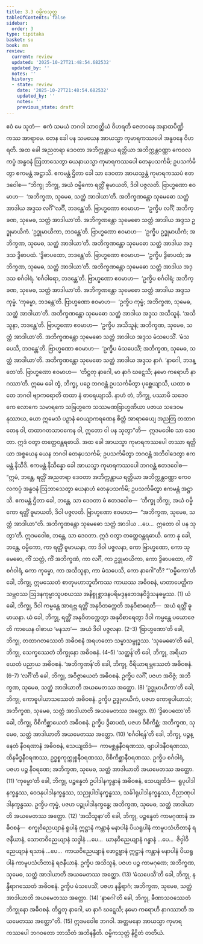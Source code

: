 ```yaml
---
title: 3.3 ဝမ္မိကသုတ္တ
tableOfContents: false
sidebar:
  order: 3
type: tipitaka
basket: su
book: mn
review:
  current: review
  updated: '2025-10-27T21:48:54.682532'
  updated_by: ''
  notes: ''
  history:
  - state: review
    date: '2025-10-27T21:48:54.682532'
    updated_by: ''
    notes: ''
    previous_state: draft
---
```



<ReviewStatus review={frontmatter.review} showDetails={true} />

<HypothesisAnnotation frontmatter={frontmatter} />

<DynamicBreadcrumb />

<Division number="249" book="mn" e="ch" v="24">

<Paragraph number="837" book="mn">
ဧဝံ မေ သုတံ—  ဧကံ သမယံ ဘဂဝါ သာဝတ္ထိယံ ဝိဟရတိ ဇေတဝနေ အနာထပိဏ္ဍိကဿ အာရာမေ. တေန ခေါ ပန သမယေန အာယသ္မာ ကုမာရကဿပေါ အန္ဓဝနေ ဝိဟရတိ. အထ ခေါ အညတရာ ဒေဝတာ အဘိက္ကန္တာယ ရတ္တိယာ အဘိက္ကန္တဝဏ္ဏာ ကေဝလကပ္ပံ အန္ဓဝနံ ဩဘာသေတွာ ယေနာယသ္မာ ကုမာရကဿပေါ တေနုပသင်္ကမိ; ဥပသင်္ကမိတွာ ဧကမန္တံ အဋ္ဌာသိ. ဧကမန္တံ ဌိတာ ခေါ သာ ဒေဝတာ အာယသ္မန္တံ ကုမာရကဿပံ ဧတဒဝေါစ—
</Paragraph>

<Paragraph number="838" book="mn">
“ဘိက္ခု ဘိက္ခု, အယံ ဝမ္မိကော ရတ္တိံ ဓူမာယတိ, ဒိဝါ ပဇ္ဇလတိ. ဗြာဟ္မဏော ဧဝမာဟ—  ‘အဘိက္ခဏ, သုမေဓ, သတ္ထံ အာဒါယာ’တိ. အဘိက္ခဏန္တော သုမေဓော သတ္ထံ အာဒါယ အဒ္ဒသ လင်္ဂိံ ‘လင်္ဂီ, ဘဒန္တေ’တိ. ဗြာဟ္မဏော ဧဝမာဟ—  ‘ဥက္ခိပ လင်္ဂိံ; အဘိက္ခဏ, သုမေဓ, သတ္ထံ အာဒါယာ’တိ. အဘိက္ခဏန္တော သုမေဓော သတ္ထံ အာဒါယ အဒ္ဒသ ဥဒ္ဓုမာယိကံ. ‘ဥဒ္ဓုမာယိကာ, ဘဒန္တေ’တိ. ဗြာဟ္မဏော ဧဝမာဟ—  ‘ဥက္ခိပ ဥဒ္ဓုမာယိကံ; အဘိက္ခဏ, သုမေဓ, သတ္ထံ အာဒါယာ’တိ. အဘိက္ခဏန္တော သုမေဓော သတ္ထံ အာဒါယ အဒ္ဒသ ဒွိဓာပထံ. ‘ဒွိဓာပထော, ဘဒန္တေ’တိ. ဗြာဟ္မဏော ဧဝမာဟ—  ‘ဥက္ခိပ ဒွိဓာပထံ; အဘိက္ခဏ, သုမေဓ, သတ္ထံ အာဒါယာ’တိ. အဘိက္ခဏန္တော သုမေဓော သတ္ထံ အာဒါယ အဒ္ဒသ စင်္ဂဝါရံ. ‘စင်္ဂဝါရော, ဘဒန္တေ’တိ. ဗြာဟ္မဏော ဧဝမာဟ—  ‘ဥက္ခိပ စင်္ဂဝါရံ; အဘိက္ခဏ, သုမေဓ, သတ္ထံ အာဒါယာ’တိ. အဘိက္ခဏန္တော သုမေဓော သတ္ထံ အာဒါယ အဒ္ဒသ ကုမ္မံ. ‘ကုမ္မော, ဘဒန္တေ’တိ. ဗြာဟ္မဏော ဧဝမာဟ—  ‘ဥက္ခိပ ကုမ္မံ; အဘိက္ခဏ, သုမေဓ, သတ္ထံ အာဒါယာ’တိ. အဘိက္ခဏန္တော သုမေဓော သတ္ထံ အာဒါယ အဒ္ဒသ အသိသူနံ. ‘အသိသူနာ, ဘဒန္တေ’တိ. ဗြာဟ္မဏော ဧဝမာဟ—  ‘ဥက္ခိပ အသိသူနံ; အဘိက္ခဏ, သုမေဓ, သတ္ထံ အာဒါယာ’တိ. အဘိက္ခဏန္တော သုမေဓော သတ္ထံ အာဒါယ အဒ္ဒသ မံသပေသိံ. ‘မံသပေသိ, ဘဒန္တေ’တိ. ဗြာဟ္မဏော ဧဝမာဟ—  ‘ဥက္ခိပ မံသပေသိံ; အဘိက္ခဏ, သုမေဓ, သတ္ထံ အာဒါယာ’တိ. အဘိက္ခဏန္တော သုမေဓော သတ္ထံ အာဒါယ အဒ္ဒသ နာဂံ. ‘နာဂေါ, ဘဒန္တေ’တိ. ဗြာဟ္မဏော ဧဝမာဟ—  ‘တိဋ္ဌတု နာဂေါ, မာ နာဂံ ဃဋ္ဋေသိ; နမော ကရောဟိ နာဂဿာ’တိ.
</Paragraph>

<Paragraph number="839" book="mn">
ဣမေ ခေါ တွံ, ဘိက္ခု, ပဉှေ ဘဂဝန္တံ ဥပသင်္ကမိတွာ ပုစ္ဆေယျာသိ, ယထာ စ တေ ဘဂဝါ ဗျာကရောတိ တထာ နံ ဓာရေယျာသိ. နာဟံ တံ, ဘိက္ခု, ပဿာမိ သဒေဝကေ လောကေ သမာရကေ သဗြဟ္မကေ သဿမဏဗြာဟ္မဏိယာ ပဇာယ သဒေဝမနုဿာယ, ယော ဣမေသံ ပဉှာနံ ဝေယျာကရဏေန စိတ္တံ အာရာဓေယျ အညတြ တထာဂတေန ဝါ, တထာဂတသာဝကေန ဝါ, ဣတော ဝါ ပန သုတွာ”တိ—  ဣဒမဝေါစ သာ ဒေဝတာ. ဣဒံ ဝတွာ တတ္ထေဝန္တရဓာယိ.
</Paragraph>

</Division>
<Division number="250" book="mn" e="ch" v="24">

<Paragraph number="840" book="mn">
အထ ခေါ အာယသ္မာ ကုမာရကဿပေါ တဿာ ရတ္တိယာ အစ္စယေန ယေန ဘဂဝါ တေနုပသင်္ကမိ; ဥပသင်္ကမိတွာ ဘဂဝန္တံ အဘိဝါဒေတွာ ဧကမန္တံ နိသီဒိ. ဧကမန္တံ နိသိန္နော ခေါ အာယသ္မာ ကုမာရကဿပေါ ဘဂဝန္တံ ဧတဒဝေါစ—  “ဣမံ, ဘန္တေ, ရတ္တိံ အညတရာ ဒေဝတာ အဘိက္ကန္တာယ ရတ္တိယာ အဘိက္ကန္တဝဏ္ဏာ ကေဝလကပ္ပံ အန္ဓဝနံ ဩဘာသေတွာ ယေနာဟံ တေနုပသင်္ကမိ; ဥပသင်္ကမိတွာ ဧကမန္တံ အဋ္ဌာသိ. ဧကမန္တံ ဌိတာ ခေါ, ဘန္တေ, သာ ဒေဝတာ မံ ဧတဒဝေါစ—  ‘ဘိက္ခု ဘိက္ခု, အယံ ဝမ္မိကော ရတ္တိံ ဓူမာယတိ, ဒိဝါ ပဇ္ဇလတိ. ဗြာဟ္မဏော ဧဝမာဟ—  “အဘိက္ခဏ, သုမေဓ, သတ္ထံ အာဒါယာ”တိ. အဘိက္ခဏန္တော သုမေဓော သတ္ထံ အာဒါယ …ပေ…  ဣတော ဝါ ပန သုတွာ’တိ. ဣဒမဝေါစ, ဘန္တေ, သာ ဒေဝတာ. ဣဒံ ဝတွာ တတ္ထေဝန္တရဓာယိ. ကော နု ခေါ, ဘန္တေ, ဝမ္မိကော, ကာ ရတ္တိံ ဓူမာယနာ, ကာ ဒိဝါ ပဇ္ဇလနာ, ကော ဗြာဟ္မဏော, ကော သုမေဓော, ကိံ သတ္ထံ, ကိံ အဘိက္ခဏံ, ကာ လင်္ဂီ, ကာ ဥဒ္ဓုမာယိကာ, ကော ဒွိဓာပထော, ကိံ စင်္ဂဝါရံ, ကော ကုမ္မော, ကာ အသိသူနာ, ကာ မံသပေသိ, ကော နာဂေါ”တိ?
</Paragraph>

</Division>
<Division number="251" book="mn" e="ch" v="24">

<Paragraph number="841" book="mn">
“‘ဝမ္မိကော’တိ ခေါ, ဘိက္ခု, ဣမဿေတံ စာတုမဟာဘူတိကဿ ကာယဿ အဓိဝစနံ, မာတာပေတ္တိကသမ္ဘဝဿ ဩဒနကုမ္မာသူပစယဿ အနိစ္စုစ္ဆာဒနပရိမဒ္ဒနဘေဒနဝိဒ္ဓံသနဓမ္မဿ. (1)
</Paragraph>

<Paragraph number="842" book="mn">
ယံ ခေါ, ဘိက္ခု, ဒိဝါ ကမ္မန္တေ အာရဗ္ဘ ရတ္တိံ အနုဝိတက္ကေတိ အနုဝိစာရေတိ—  အယံ ရတ္တိံ ဓူမာယနာ. ယံ ခေါ, ဘိက္ခု, ရတ္တိံ အနုဝိတက္ကေတွာ အနုဝိစာရေတွာ ဒိဝါ ကမ္မန္တေ ပယောဇေတိ ကာယေန ဝါစာယ ‘မနသာ’—  အယံ ဒိဝါ ပဇ္ဇလနာ. (2–3)
</Paragraph>

<Paragraph number="843" book="mn">
‘ဗြာဟ္မဏော’တိ ခေါ, ဘိက္ခု, တထာဂတဿေတံ အဓိဝစနံ အရဟတော သမ္မာသမ္ဗုဒ္ဓဿ. ‘သုမေဓော’တိ ခေါ, ဘိက္ခု, သေက္ခဿေတံ ဘိက္ခုနော အဓိဝစနံ. (4–5)
</Paragraph>

<Paragraph number="844" book="mn">
‘သတ္ထန်’တိ ခေါ, ဘိက္ခု, အရိယာယေတံ ပညာယ အဓိဝစနံ. ‘အဘိက္ခဏန်’တိ ခေါ, ဘိက္ခု, ဝီရိယာရမ္ဘဿေတံ အဓိဝစနံ. (6–7)
</Paragraph>

<Paragraph number="845" book="mn">
‘လင်္ဂီ’တိ ခေါ, ဘိက္ခု, အဝိဇ္ဇာယေတံ အဓိဝစနံ. ဥက္ခိပ လင်္ဂိံ, ပဇဟ အဝိဇ္ဇံ; အဘိက္ခဏ, သုမေဓ, သတ္ထံ အာဒါယာတိ အယမေတဿ အတ္ထော. (8)
</Paragraph>

<Paragraph number="846" book="mn">
‘ဥဒ္ဓုမာယိကာ’တိ ခေါ, ဘိက္ခု, ကောဓူပါယာသဿေတံ အဓိဝစနံ. ဥက္ခိပ ဥဒ္ဓုမာယိကံ, ပဇဟ ကောဓူပါယာသံ; အဘိက္ခဏ, သုမေဓ, သတ္ထံ အာဒါယာတိ အယမေတဿ အတ္ထော. (9)
</Paragraph>

<Paragraph number="847" book="mn">
‘ဒွိဓာပထော’တိ ခေါ, ဘိက္ခု, ဝိစိကိစ္ဆာယေတံ အဓိဝစနံ. ဥက္ခိပ ဒွိဓာပထံ, ပဇဟ ဝိစိကိစ္ဆံ; အဘိက္ခဏ, သုမေဓ, သတ္ထံ အာဒါယာတိ အယမေတဿ အတ္ထော. (10)
</Paragraph>

<Paragraph number="848" book="mn">
‘စင်္ဂဝါရန်’တိ ခေါ, ဘိက္ခု, ပဉ္စန္နေတံ နီဝရဏာနံ အဓိဝစနံ, သေယျထိဒံ—  ကာမစ္ဆန္ဒနီဝရဏဿ, ဗျာပါဒနီဝရဏဿ, ထိနမိဒ္ဓနီဝရဏဿ, ဥဒ္ဓစ္စကုက္ကုစ္စနီဝရဏဿ, ဝိစိကိစ္ဆာနီဝရဏဿ. ဥက္ခိပ စင်္ဂဝါရံ, ပဇဟ ပဉ္စ နီဝရဏေ; အဘိက္ခဏ, သုမေဓ, သတ္ထံ အာဒါယာတိ အယမေတဿ အတ္ထော. (11)
</Paragraph>

<Paragraph number="849" book="mn">
‘ကုမ္မော’တိ ခေါ, ဘိက္ခု, ပဉ္စန္နေတံ ဥပါဒါနက္ခန္ဓာနံ အဓိဝစနံ, သေယျထိဒံ—  ရူပုပါဒါနက္ခန္ဓဿ, ဝေဒနုပါဒါနက္ခန္ဓဿ, သညုပါဒါနက္ခန္ဓဿ, သင်္ခါရုပါဒါနက္ခန္ဓဿ, ဝိညာဏုပါဒါနက္ခန္ဓဿ. ဥက္ခိပ ကုမ္မံ, ပဇဟ ပဉ္စုပါဒါနက္ခန္ဓေ; အဘိက္ခဏ, သုမေဓ, သတ္ထံ အာဒါယာတိ အယမေတဿ အတ္ထော. (12)
</Paragraph>

<Paragraph number="850" book="mn">
‘အသိသူနာ’တိ ခေါ, ဘိက္ခု, ပဉ္စန္နေတံ ကာမဂုဏာနံ အဓိဝစနံ—  စက္ခုဝိညေယျာနံ ရူပါနံ ဣဋ္ဌာနံ ကန္တာနံ မနာပါနံ ပိယရူပါနံ ကာမူပသံဟိတာနံ ရဇနီယာနံ, သောတဝိညေယျာနံ သဒ္ဒါနံ …ပေ…  ဃာနဝိညေယျာနံ ဂန္ဓာနံ …ပေ…  ဇိဝှါဝိညေယျာနံ ရသာနံ …ပေ…  ကာယဝိညေယျာနံ ဖောဋ္ဌဗ္ဗာနံ ဣဋ္ဌာနံ ကန္တာနံ မနာပါနံ ပိယရူပါနံ ကာမူပသံဟိတာနံ ရဇနီယာနံ. ဥက္ခိပ အသိသူနံ, ပဇဟ ပဉ္စ ကာမဂုဏေ; အဘိက္ခဏ, သုမေဓ, သတ္ထံ အာဒါယာတိ အယမေတဿ အတ္ထော. (13)
</Paragraph>

<Paragraph number="851" book="mn">
‘မံသပေသီ’တိ ခေါ, ဘိက္ခု, နန္ဒီရာဂဿေတံ အဓိဝစနံ. ဥက္ခိပ မံသပေသိံ, ပဇဟ နန္ဒီရာဂံ; အဘိက္ခဏ, သုမေဓ, သတ္ထံ အာဒါယာတိ အယမေတဿ အတ္ထော. (14)
</Paragraph>

<Paragraph number="852" book="mn">
‘နာဂေါ’တိ ခေါ, ဘိက္ခု, ခီဏာသဝဿေတံ ဘိက္ခုနော အဓိဝစနံ. တိဋ္ဌတု နာဂေါ, မာ နာဂံ ဃဋ္ဋေသိ; နမော ကရောဟိ နာဂဿာတိ အယမေတဿ အတ္ထော”တိ. (15)
</Paragraph>

<Paragraph number="853" book="mn">
ဣဒမဝေါစ ဘဂဝါ. အတ္တမနော အာယသ္မာ ကုမာရကဿပေါ ဘဂဝတော ဘာသိတံ အဘိနန္ဒီတိ.

</Paragraph>
</Division>

<Paragraph number="854" type="center" book="mn">
ဝမ္မိကသုတ္တံ နိဋ္ဌိတံ တတိယံ.
</Paragraph>